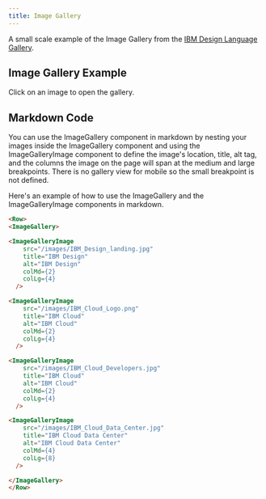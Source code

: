 ```yaml
---
title: Image Gallery
---
```


<PageDescription>

A small scale example of the Image Gallery from the [IBM Design Language Gallery](https://www.ibm.com/design/language/gallery).

</PageDescription>

## Image Gallery Example

Click on an image to open the gallery.

<ImageGallery>

<ImageGalleryImage
  src="/images/IBM_Design_landing.jpg"
  title="IBM Design"
  alt="IBM Design"
  colMd={2}
  colLg={4}
/>

<ImageGalleryImage
  src="/images/IBM_Cloud_Logo.png"
  title="IBM Cloud"
  alt="IBM Cloud"
  colMd={2}
  colLg={4}
/>

<ImageGalleryImage
  src="/images/IBM_Cloud_Developers.jpg"
  title="IBM Cloud"
  alt="IBM Cloud"
  colMd={2}
  colLg={4}
/>

<ImageGalleryImage
  src="/images/IBM_Cloud_Data_Center.jpg"
  title="IBM Cloud Data Center"
  alt="IBM Cloud Data Center"
  colMd={4}
  colLg={8}
/>

<ImageGalleryImage
  src="/images/IBM_Cloud_Interconnect.jpg"
  title="IBM Cloud Interconnect"
  alt="IBM Cloud Interconnect"
  colMd={2}
  colLg={4}
/>

<ImageGalleryImage
  src="/images/IBM_Cloud_Notebook.jpg"
  title="IBM Cloud Notebook"
  alt="IBM Cloud Notebook"
  colMd={2}
  colLg={4}
/>

<ImageGalleryImage
  src="/images/IBM_Cloud_Platform_Prototype.gif"
  title="IBM Cloud Platform"
  alt="IBM Cloud Platform"
  colMd={4}
  colLg={8}
/>

<ImageGalleryImage
  src="/images/IBM_Cloud_Pictograms.gif"
  title="IBM Cloud"
  alt="IBM Cloud"
  colMd={2}
  colLg={4}
/>

<ImageGalleryImage
  src="/images/IBM_Cloud_Server.png"
  title="IBM Cloud Server"
  alt="IBM Cloud Server"
  colMd={2}
  colLg={4}
/>

<ImageGalleryImage
  src="/images/IBM_Cloud_Think_Keynote.jpg"
  title="IBM Cloud Think"
  alt="IBM Cloud Think"
  colMd={2}
  colLg={4}
/>
</ImageGallery>

## Markdown Code

You can use the ImageGallery component in markdown by nesting your images inside the ImageGallery component and using the ImageGalleryImage component to define the image's location, title, alt tag, and the columns the image on the page will span at the medium and large breakpoints. There is no gallery view for mobile so the small breakpoint is not defined.

Here's an example of how to use the ImageGallery and the ImageGalleryImage components in markdown.

```markdown path=/components/ImageGallery.mdx src=https://gatsby-theme-carbon.now.sh
<Row>
<ImageGallery>

<ImageGalleryImage
    src="/images/IBM_Design_landing.jpg"
    title="IBM Design"
    alt="IBM Design"
    colMd={2}
    colLg={4}
  />

<ImageGalleryImage
    src="/images/IBM_Cloud_Logo.png"
    title="IBM Cloud"
    alt="IBM Cloud"
    colMd={2}
    colLg={4}
  />

<ImageGalleryImage
    src="/images/IBM_Cloud_Developers.jpg"
    title="IBM Cloud"
    alt="IBM Cloud"
    colMd={2}
    colLg={4}
  />

<ImageGalleryImage
    src="/images/IBM_Cloud_Data_Center.jpg"
    title="IBM Cloud Data Center"
    alt="IBM Cloud Data Center"
    colMd={4}
    colLg={8}
  />

</ImageGallery>
</Row>
```
